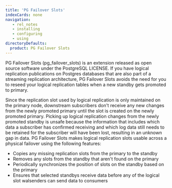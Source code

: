 ```yaml
---
title: 'PG Failover Slots'
indexCards: none
navigation:
   - rel_notes
   - installing
   - configuring
   - using
directoryDefaults:
  product: PG Failover Slots
---
```


PG Failover Slots (pg_failover_slots) is an extension released as open source software under the PostgreSQL LICENSE. If you have logical replication publications on Postgres databases that are also part of a streaming replication architecture,
PG Failover Slots avoids the need for you to reseed your logical replication tables when a new standby gets promoted to primary.

Since the replication slot used by logical replication is only maintained on the primary node, downstream subscribers don't receive any new changes from the newly promoted primary until the slot is created on the newly promoted primary. Picking up logical replication changes from the newly promoted standby is unsafe because the information that includes which data a subscriber has confirmed receiving and which log data still needs to be retained for the subscriber will have been lost, resulting in an unknown gap in data. PG Failover Slots makes logical replication slots usable across a physical failover using the following features:

- Copies any missing replication slots from the primary to the standby
- Removes any slots from the standby that aren't found on the primary
- Periodically synchronizes the position of slots on the standby based on the primary
- Ensures that selected standbys receive data before any of the logical slot walsenders can send data to consumers

